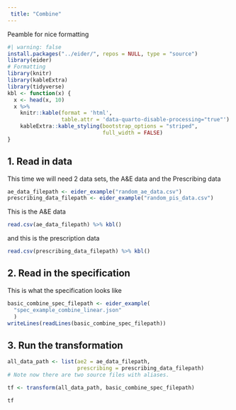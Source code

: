 ```yaml
---
 title: "Combine"
---
```


Peamble for nice formatting
 
```r
#| warning: false
install.packages("../eider/", repos = NULL, type = "source")
library(eider)
# Formatting
library(knitr)
library(kableExtra)
library(tidyverse)
kbl <- function(x) {
  x <- head(x, 10)
  x %>%
    knitr::kable(format = 'html', 
                 table.attr = 'data-quarto-disable-processing="true"') %>%
    kableExtra::kable_styling(bootstrap_options = "striped", 
                              full_width = FALSE)
}
```

## 1. Read in data

This time we will need 2 data sets, the A&E data and the Prescribing data

```r
ae_data_filepath <- eider_example("random_ae_data.csv")
prescribing_data_filepath <- eider_example("random_pis_data.csv")
```

This is the A&E data
```r
read.csv(ae_data_filepath) %>% kbl()
```

and this is the prescription data
```r
read.csv(prescribing_data_filepath) %>% kbl()
```

## 2. Read in the specification
This is what the specification looks like
```r
basic_combine_spec_filepath <- eider_example(
  "spec_example_combine_linear.json"
  )
writeLines(readLines(basic_combine_spec_filepath)) 
```


## 3. Run the transformation
```r
all_data_path <- list(ae2 = ae_data_filepath, 
                      prescribing = prescribing_data_filepath)
# Note now there are two source files with aliases.

tf <- transform(all_data_path, basic_combine_spec_filepath)

tf
```



